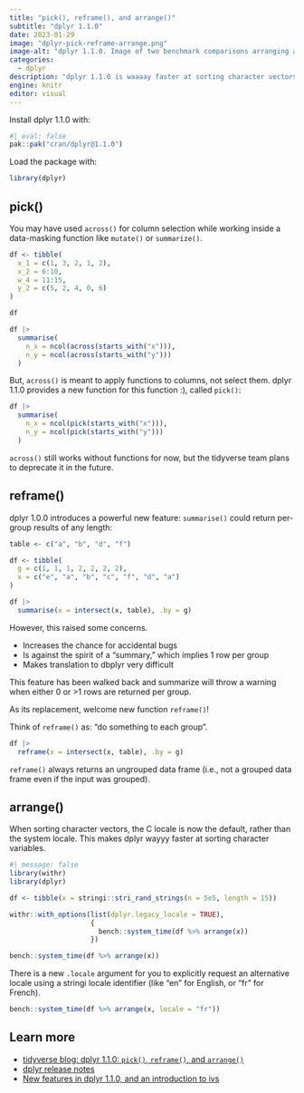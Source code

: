 ```yaml
---
title: "pick(), reframe(), and arrange()"
subtitle: "dplyr 1.1.0"
date: 2023-01-29
image: "dplyr-pick-reframe-arrange.png"
image-alt: "dplyr 1.1.0. Image of two benchmark comparisons arranging a vector in the old and new dplyr."
categories:
  - dplyr
description: "dplyr 1.1.0 is waaaay faster at sorting character vectors, and introduces `pick()` and `reframe()` as better alternatives for your data workflow."
engine: knitr
editor: visual
---
```


Install dplyr 1.1.0 with:

```r
#| eval: false
pak::pak("cran/dplyr@1.1.0")
```

Load the package with:

```r
library(dplyr)
```

## pick()

You may have used `across()` for column selection while working inside a data-masking function like `mutate()` or `summarize()`.

```r
df <- tibble(
  x_1 = c(1, 3, 2, 1, 2), 
  x_2 = 6:10, 
  w_4 = 11:15, 
  y_2 = c(5, 2, 4, 0, 6)
)

df

df |>
  summarise(
    n_x = ncol(across(starts_with("x"))),
    n_y = ncol(across(starts_with("y")))
  )
```

But, `across()` is meant to apply functions to columns, not select them. dplyr 1.1.0 provides a new function for this function :), called `pick()`:

```r
df |>
  summarise(
    n_x = ncol(pick(starts_with("x"))),
    n_y = ncol(pick(starts_with("y")))
  )
```

`across()` still works without functions for now, but the tidyverse team plans to deprecate it in the future.

## reframe()

dplyr 1.0.0 introduces a powerful new feature: `summarise()` could return per-group results of any length:

```r
table <- c("a", "b", "d", "f")

df <- tibble(
  g = c(1, 1, 1, 2, 2, 2, 2),
  x = c("e", "a", "b", "c", "f", "d", "a")
)

df |>
  summarise(x = intersect(x, table), .by = g)
```

However, this raised some concerns.

-   Increases the chance for accidental bugs
-   Is against the spirit of a "summary," which implies 1 row per group
-   Makes translation to dbplyr very difficult

This feature has been walked back and summarize will throw a warning when either 0 or \>1 rows are returned per group.

As its replacement, welcome new function `reframe()`!

Think of `reframe()` as: "do something to each group".

```r
df |>
  reframe(x = intersect(x, table), .by = g)
```

`reframe()` always returns an ungrouped data frame (i.e., not a grouped data frame even if the input was grouped).

## arrange()

When sorting character vectors, the C locale is now the default, rather than the system locale. This makes dplyr wayyy faster at sorting character variables.

```r
#| message: false
library(withr)
library(dplyr)

df <- tibble(x = stringi::stri_rand_strings(n = 5e5, length = 15))

withr::with_options(list(dplyr.legacy_locale = TRUE),
                    {
                      bench::system_time(df %>% arrange(x))
                    })

bench::system_time(df %>% arrange(x))
```

There is a new `.locale` argument for you to explicitly request an alternative locale using a stringi locale identifier (like "en" for English, or "fr" for French).

```r
bench::system_time(df %>% arrange(x, locale = "fr"))
```

## Learn more

-   [tidyverse blog: dplyr 1.1.0: `pick()`, `reframe()`, and `arrange()`](https://www.tidyverse.org/blog/2023/02/dplyr-1-1-0-pick-reframe-arrange/#arrange)
-   [dplyr release notes](https://dplyr.tidyverse.org/news/index.html)
-   [New features in dplyr 1.1.0, and an introduction to ivs](https://www.youtube.com/watch?v=9LAML4Nr1II&t=1252s)
